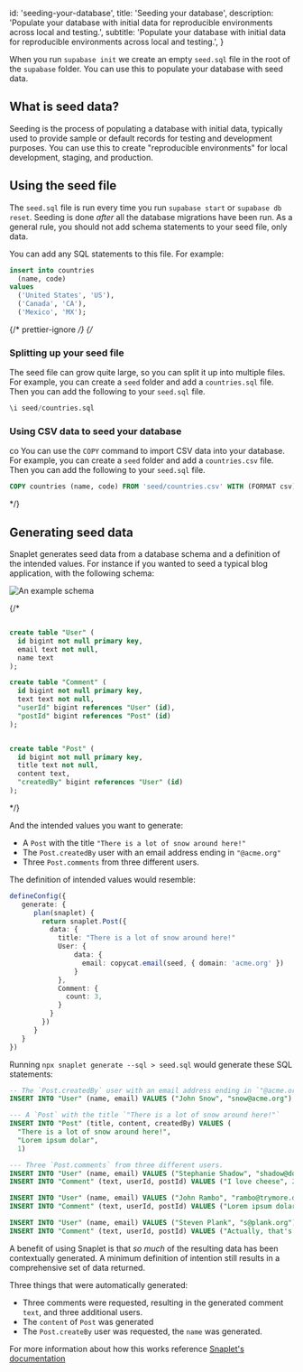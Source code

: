 
  id: 'seeding-your-database',
  title: 'Seeding your database',
  description:
    'Populate your database with initial data for reproducible environments across local and testing.',
  subtitle:
    'Populate your database with initial data for reproducible environments across local and testing.',
}

When you run `supabase init` we create an empty `seed.sql` file in the root of the `supabase` folder. You can use this to populate your database with seed data.

## What is seed data?

Seeding is the process of populating a database with initial data, typically used to provide sample or default records for testing and development purposes. You can use this to create "reproducible environments" for local development, staging, and production.

## Using the seed file

The `seed.sql` file is run every time you run `supabase start` or `supabase db reset`. Seeding is done _after_ all the database migrations have been run. As a general rule, you should not add schema statements to your seed file, only data.

You can add any SQL statements to this file. For example:

```sql supabase/seed.sql
insert into countries
  (name, code)
values
  ('United States', 'US'),
  ('Canada', 'CA'),
  ('Mexico', 'MX');
```

{/* prettier-ignore */}
{/*
### Splitting up your seed file

The seed file can grow quite large, so you can split it up into multiple files. For example, you can create a `seed` folder and add a `countries.sql` file. Then you can add the following to your `seed.sql` file.

```sql supabase/seed.sql
\i seed/countries.sql
```

### Using CSV data to seed your database

co
You can use the `COPY` command to import CSV data into your database. For example, you can create a `seed` folder and add a `countries.csv` file. Then you can add the following to your `seed.sql` file.

```sql supabase/seed.sql
COPY countries (name, code) FROM 'seed/countries.csv' WITH (FORMAT csv);
```
\*/}

## Generating seed data

Snaplet generates seed data from a database schema and a definition of the intended values. For instance if you wanted to seed a typical blog application, with the following schema:

![An example schema](/docs/img/guides/cli/snaplet-example-schema.png)

{/*
```sql schema.sql

create table "User" (
  id bigint not null primary key,
  email text not null,
  name text
);

create table "Comment" (
  id bigint not null primary key,
  text text not null,
  "userId" bigint references "User" (id),
  "postId" bigint references "Post" (id)
);


create table "Post" (
  id bigint not null primary key,
  title text not null,
  content text,
  "createdBy" bigint references "User" (id)
);
```
\*/}

And the intended values you want to generate:
  * A `Post` with the title `"There is a lot of snow around here!"`
  * The `Post.createdBy` user with an email address ending in `"@acme.org"`
  * Three `Post.comments` from three different users.

The definition of intended values would resemble:
```ts snaplet.config.ts
defineConfig({
   generate: {
      plan(snaplet) {
        return snaplet.Post({
          data: {
            title: "There is a lot of snow around here!"
            User: {
                data: {
                  email: copycat.email(seed, { domain: 'acme.org' })
                }
            },
            Comment: {
              count: 3,
            }
          }
        })
      }
   }
})
```

Running `npx snaplet generate --sql > seed.sql` would generate these SQL statements:

```sql 
-- The `Post.createdBy` user with an email address ending in `"@acme.org"`
INSERT INTO "User" (name, email) VALUES ("John Snow", "snow@acme.org")

--- A `Post` with the title `"There is a lot of snow around here!"`
INSERT INTO "Post" (title, content, createdBy) VALUES (
  "There is a lot of snow around here!",
  "Lorem ipsum dolar", 
  1)

--- Three `Post.comments` from three different users.
INSERT INTO "User" (name, email) VALUES ("Stephanie Shadow", "shadow@domain.com")
INSERT INTO "Comment" (text, userId, postId) VALUES ("I love cheese", 2, 1)

INSERT INTO "User" (name, email) VALUES ("John Rambo", "rambo@trymore.dev")
INSERT INTO "Comment" (text, userId, postId) VALUES ("Lorem ipsum dolar sit", 3, 1)

INSERT INTO "User" (name, email) VALUES ("Steven Plank", "s@plank.org")
INSERT INTO "Comment" (text, userId, postId) VALUES ("Actually, that's not correct...", 4, 1)
```

A benefit of using Snaplet is that _so much_ of the resulting data has been contextually generated. A minimum definition of intention still results in a comprehensive set of data returned.

Three things that were automatically generated:
- Three comments were requested, resulting in the generated comment `text`, and three additional users.
- The `content` of `Post` was generated
- The `Post.createBy` user was requested, the `name` was generated.

For more information about how this works reference [Snaplet's documentation](https://docs.snaplet.dev/references/data-operations/generate)


